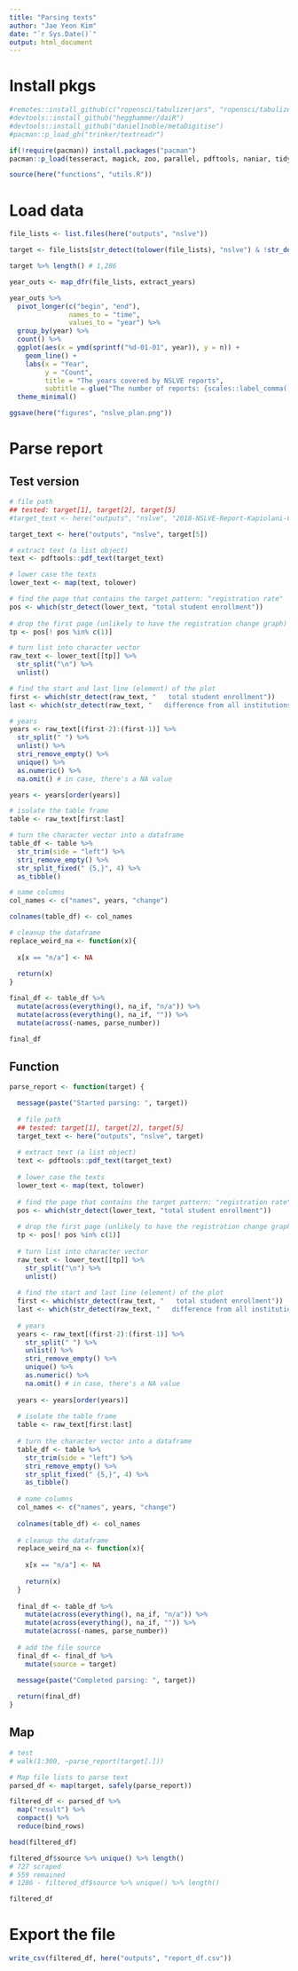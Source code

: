 ```yaml
---
title: "Parsing texts"
author: "Jae Yeon Kim"
date: "`r Sys.Date()`"
output: html_document
---
```


# Install pkgs 

```r
#remotes::install_github(c("ropensci/tabulizerjars", "ropensci/tabulizer"))
#devtools::install_github("hegghammer/daiR")
#devtools::install_github("daniel1noble/metaDigitise")
#pacman::p_load_gh("trinker/textreadr")

if(!require(pacman)) install.packages("pacman")
pacman::p_load(tesseract, magick, zoo, parallel, pdftools, naniar, tidyverse, here, glue, purrr, stringr, stringi, tabulizer, daiR, metaDigitise, textreadr, lubridate)

source(here("functions", "utils.R"))
```

# Load data 

```r
file_lists <- list.files(here("outputs", "nslve"))

target <- file_lists[str_detect(tolower(file_lists), "nslve") & !str_detect(tolower(file_lists), "json")]

target %>% length() # 1,286
```

```r
year_outs <- map_dfr(file_lists, extract_years)

year_outs %>%
  pivot_longer(c("begin", "end"),
               names_to = "time",
               values_to = "year") %>%
  group_by(year) %>%
  count() %>%
  ggplot(aes(x = ymd(sprintf("%d-01-01", year)), y = n)) +
    geom_line() +
    labs(x = "Year",
         y = "Count",
         title = "The years covered by NSLVE reports",
         subtitle = glue("The number of reports: {scales::label_comma(, accuracy = 1)(length(file_lists))}")) +
  theme_minimal()

ggsave(here("figures", "nslve_plan.png"))
```

# Parse report

## Test version

```r
# file path
## tested: target[1], target[2], target[5]
#target_text <- here("outputs", "nslve", "2018-NSLVE-Report-Kapiolani-Community-College.pdf")

target_text <- here("outputs", "nslve", target[5])

# extract text (a list object)
text <- pdftools::pdf_text(target_text)

# lower case the texts 
lower_text <- map(text, tolower)

# find the page that contains the target pattern: "registration rate"
pos <- which(str_detect(lower_text, "total student enrollment"))
     
# drop the first page (unlikely to have the registration change graph)
tp <- pos[! pos %in% c(1)]

# turn list into character vector
raw_text <- lower_text[[tp]] %>%
  str_split("\n") %>%
  unlist()

# find the start and last line (element) of the plot
first <- which(str_detect(raw_text, "   total student enrollment"))
last <- which(str_detect(raw_text, "   difference from all institutions"))

# years
years <- raw_text[(first-2):(first-1)] %>% 
  str_split(" ") %>%
  unlist() %>%
  stri_remove_empty() %>%
  unique() %>%
  as.numeric() %>%
  na.omit() # in case, there's a NA value

years <- years[order(years)]

# isolate the table frame 
table <- raw_text[first:last]

# turn the character vector into a dataframe
table_df <- table %>%
  str_trim(side = "left") %>%
  stri_remove_empty() %>%
  str_split_fixed(" {5,}", 4) %>%
  as_tibble()

# name columns
col_names <- c("names", years, "change")

colnames(table_df) <- col_names

# cleanup the dataframe
replace_weird_na <- function(x){
  
  x[x == "n/a"] <- NA
 
  return(x) 
}

final_df <- table_df %>%
  mutate(across(everything(), na_if, "n/a")) %>%
  mutate(across(everything(), na_if, "")) %>%
  mutate(across(-names, parse_number))

final_df
```

## Function 

```r
parse_report <- function(target) {

  message(paste("Started parsing: ", target))
  
  # file path
  ## tested: target[1], target[2], target[5]
  target_text <- here("outputs", "nslve", target)
  
  # extract text (a list object)
  text <- pdftools::pdf_text(target_text)
  
  # lower case the texts 
  lower_text <- map(text, tolower)
  
  # find the page that contains the target pattern: "registration rate"
  pos <- which(str_detect(lower_text, "total student enrollment"))
       
  # drop the first page (unlikely to have the registration change graph)
  tp <- pos[! pos %in% c(1)]
  
  # turn list into character vector
  raw_text <- lower_text[[tp]] %>%
    str_split("\n") %>%
    unlist()
  
  # find the start and last line (element) of the plot
  first <- which(str_detect(raw_text, "   total student enrollment"))
  last <- which(str_detect(raw_text, "   difference from all institutions"))
  
  # years
  years <- raw_text[(first-2):(first-1)] %>% 
    str_split(" ") %>%
    unlist() %>%
    stri_remove_empty() %>%
    unique() %>%
    as.numeric() %>%
    na.omit() # in case, there's a NA value
  
  years <- years[order(years)]
  
  # isolate the table frame 
  table <- raw_text[first:last]
  
  # turn the character vector into a dataframe
  table_df <- table %>%
    str_trim(side = "left") %>%
    stri_remove_empty() %>%
    str_split_fixed(" {5,}", 4) %>%
    as_tibble()
  
  # name columns
  col_names <- c("names", years, "change")
  
  colnames(table_df) <- col_names
  
  # cleanup the dataframe
  replace_weird_na <- function(x){
    
    x[x == "n/a"] <- NA
   
    return(x) 
  }
  
  final_df <- table_df %>%
    mutate(across(everything(), na_if, "n/a")) %>%
    mutate(across(everything(), na_if, "")) %>%
    mutate(across(-names, parse_number))
  
  # add the file source
  final_df <- final_df %>%
    mutate(source = target)

  message(paste("Completed parsing: ", target))
    
  return(final_df)
}
```

## Map 

```r
# test
# walk(1:300, ~parse_report(target[.]))
```

```r
# Map file lists to parse text 
parsed_df <- map(target, safely(parse_report))

filtered_df <- parsed_df %>%
  map("result") %>%
  compact() %>%
  reduce(bind_rows)

head(filtered_df)

filtered_df$source %>% unique() %>% length()
# 727 scraped 
# 559 remained
# 1286 - filtered_df$source %>% unique() %>% length()

filtered_df
```

# Export the file

```r
write_csv(filtered_df, here("outputs", "report_df.csv"))
```